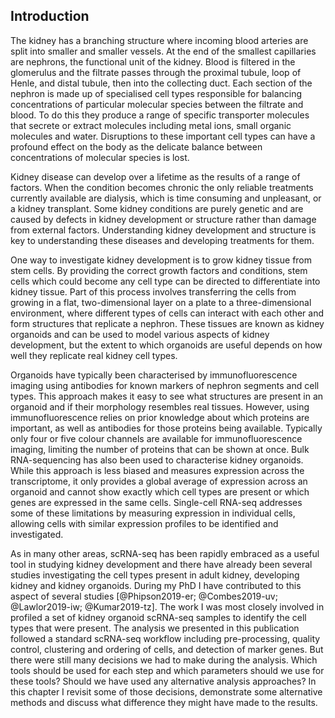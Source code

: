 ## Introduction

The kidney has a branching structure where incoming blood arteries are split
into smaller and smaller vessels. At the end of the smallest capillaries are
nephrons, the functional unit of the kidney. Blood is filtered in the
glomerulus and the filtrate passes through the proximal tubule, loop of Henle,
and distal tubule, then into the collecting duct. Each section of the nephron
is made up of specialised cell types responsible for balancing concentrations
of particular molecular species between the filtrate and blood. To do this they
produce a range of specific transporter molecules that secrete or extract
molecules including metal ions, small organic molecules and water. Disruptions
to these important cell types can have a profound effect on the body as the
delicate balance between concentrations of molecular species is lost.

Kidney disease can develop over a lifetime as the results of a range of
factors. When the condition becomes chronic the only reliable treatments
currently available are dialysis, which is time consuming and unpleasant, or a
kidney transplant. Some kidney conditions are purely genetic and are caused by
defects in kidney development or structure rather than damage from external
factors. Understanding kidney development and structure is key to understanding
these diseases and developing treatments for them.

One way to investigate kidney development is to grow kidney tissue from stem
cells. By providing the correct growth factors and conditions, stem cells which
could become any cell type can be directed to differentiate into kidney tissue.
Part of this process involves transferring the cells from growing in a flat,
two-dimensional layer on a plate to a three-dimensional environment, where
different types of cells can interact with each other and form structures that
replicate a nephron. These tissues are known as kidney organoids and can be
used to model various aspects of kidney development, but the extent to which
organoids are useful depends on how well they replicate real kidney cell types.

Organoids have typically been characterised by immunofluorescence imaging using
antibodies for known markers of nephron segments and cell types. This approach
makes it easy to see what structures are present in an organoid and if their
morphology resembles real tissues. However, using immunofluorescence relies on
prior knowledge about which proteins are important, as well as antibodies for
those proteins being available. Typically only four or five colour channels are
available for immunofluorescence imaging, limiting the number of proteins that
can be shown at once. Bulk RNA-sequencing has also been used to characterise
kidney organoids. While this approach is less biased and measures expression
across the transcriptome, it only provides a global average of expression
across an organoid and cannot show exactly which cell types are present or
which genes are expressed in the same cells. Single-cell RNA-seq addresses some
of these limitations by measuring expression in individual cells, allowing
cells with similar expression profiles to be identified and investigated.

As in many other areas, scRNA-seq has been rapidly embraced as a useful tool in
studying kidney development and there have already been several studies
investigating the cell types present in adult kidney, developing kidney and
kidney organoids. During my PhD I have contributed to this aspect of several
studies [@Phipson2019-er; @Combes2019-uv; @Lawlor2019-iw; @Kumar2019-tz]. The
work I was most closely involved in profiled a set of kidney organoid scRNA-seq
samples to identify the cell types that were present. The analysis we presented
in this publication followed a standard scRNA-seq workflow including
pre-processing, quality control, clustering and ordering of cells, and
detection of marker genes. But there were still many decisions we had to make
during the analysis. Which tools should be used for each step and which
parameters should we use for these tools? Should we have used any alternative
analysis approaches? In this chapter I revisit some of those decisions,
demonstrate some alternative methods and discuss what difference they might
have made to the results.
